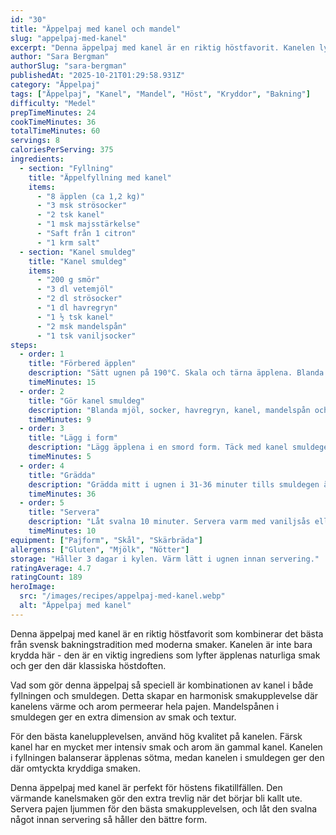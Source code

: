 ```yaml
---
id: "30"
title: "Äppelpaj med kanel och mandel"
slug: "appelpaj-med-kanel"
excerpt: "Denna äppelpaj med kanel är en riktig höstfavorit. Kanelen lyfter äpplenas smak perfekt."
author: "Sara Bergman"
authorSlug: "sara-bergman"
publishedAt: "2025-10-21T01:29:58.931Z"
category: "Äppelpaj"
tags: ["Äppelpaj", "Kanel", "Mandel", "Höst", "Kryddor", "Bakning"]
difficulty: "Medel"
prepTimeMinutes: 24
cookTimeMinutes: 36
totalTimeMinutes: 60
servings: 8
caloriesPerServing: 375
ingredients:
  - section: "Fyllning"
    title: "Äppelfyllning med kanel"
    items:
      - "8 äpplen (ca 1,2 kg)"
      - "3 msk strösocker"
      - "2 tsk kanel"
      - "1 msk majsstärkelse"
      - "Saft från 1 citron"
      - "1 krm salt"
  - section: "Kanel smuldeg"
    title: "Kanel smuldeg"
    items:
      - "200 g smör"
      - "3 dl vetemjöl"
      - "2 dl strösocker"
      - "1 dl havregryn"
      - "1 ½ tsk kanel"
      - "2 msk mandelspån"
      - "1 tsk vaniljsocker"
steps:
  - order: 1
    title: "Förbered äpplen"
    description: "Sätt ugnen på 190°C. Skala och tärna äpplena. Blanda med socker, kanel, majsstärkelse, citronsaft och salt."
    timeMinutes: 15
  - order: 2
    title: "Gör kanel smuldeg"
    description: "Blanda mjöl, socker, havregryn, kanel, mandelspån och vaniljsocker. Nyp i smöret försiktigt."
    timeMinutes: 9
  - order: 3
    title: "Lägg i form"
    description: "Lägg äpplena i en smord form. Täck med kanel smuldegen."
    timeMinutes: 5
  - order: 4
    title: "Grädda"
    description: "Grädda mitt i ugnen i 31-36 minuter tills smuldegen är gyllenbrun och pajen bubblande."
    timeMinutes: 36
  - order: 5
    title: "Servera"
    description: "Låt svalna 10 minuter. Servera varm med vaniljsås eller glass."
    timeMinutes: 10
equipment: ["Pajform", "Skål", "Skärbräda"]
allergens: ["Gluten", "Mjölk", "Nötter"]
storage: "Håller 3 dagar i kylen. Värm lätt i ugnen innan servering."
ratingAverage: 4.7
ratingCount: 189
heroImage:
  src: "/images/recipes/appelpaj-med-kanel.webp"
  alt: "Äppelpaj med kanel"
---
```


Denna äppelpaj med kanel är en riktig höstfavorit som kombinerar det bästa från svensk bakningstradition med moderna smaker. Kanelen är inte bara krydda här - den är en viktig ingrediens som lyfter äpplenas naturliga smak och ger den där klassiska höstdoften.

Vad som gör denna äppelpaj så speciell är kombinationen av kanel i både fyllningen och smuldegen. Detta skapar en harmonisk smakupplevelse där kanelens värme och arom permeerar hela pajen. Mandelspånen i smuldegen ger en extra dimension av smak och textur.

För den bästa kanelupplevelsen, använd hög kvalitet på kanelen. Färsk kanel har en mycket mer intensiv smak och arom än gammal kanel. Kanelen i fyllningen balanserar äpplenas sötma, medan kanelen i smuldegen ger den där omtyckta kryddiga smaken.

Denna äppelpaj med kanel är perfekt för höstens fikatillfällen. Den värmande kanelsmaken gör den extra trevlig när det börjar bli kallt ute. Servera pajen ljummen för den bästa smakupplevelsen, och låt den svalna något innan servering så håller den bättre form.
